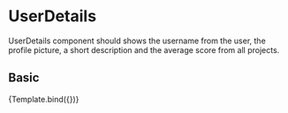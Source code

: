 
<Meta title="Components/Content/UserDetails" component={UserDetails} />

# UserDetails

UserDetails component should shows the username from the user, the profile picture, a short description
and the average score from all projects.

<Props of={UserDetails} />

## Basic

<Canvas>
  <Story
    name="Basic"
    args={{
      user: {
        username: 'Myusername',
        description: 'This is a brief description from the user',
        score: 4,
        profileColor: 'yellow',
        img: '/src/img/myPic.jpg',
      },
    }}
  >
    {Template.bind({})}
  </Story>
</Canvas>

<ArgsTable story="Basic" />


